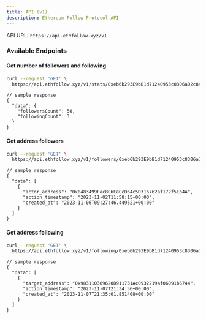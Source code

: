 ```yaml
---
title: API (v1)
description: Ethereum Follow Protocol API
---
```


API URL: `https://api.ethfollow.xyz/v1`

### Available Endpoints

#### Get number of followers and following

```sh
curl --request 'GET' \
  https://api.ethfollow.xyz/v1/stats/0xeb6b293E9bB1d71240953c8306aD2c8aC523516a
```

```jsonc
// sample response
{
  "data": {
    "followersCount": 50,
    "followingCount": 3
  }
}
```

#### Get address followers

```sh
curl --request 'GET' \
  https://api.ethfollow.xyz/v1/followers/0xeb6b293E9bB1d71240953c8306aD2c8aC523516a
```

```jsonc
// sample response
{
  "data": [
    {
      "actor_address": "0x0483499Fac8C6EaCcD64c5D316762af172f5Eb4A",
      "action_timestamp": "2023-11-02T11:58:15+00:00",
      "created_at": "2023-11-06T09:27:46.449521+00:00"
    }
  ]
}
```

#### Get address following

```sh
curl --request 'GET' \
  https://api.ethfollow.xyz/v1/following/0xeb6b293E9bB1d71240953c8306aD2c8aC523516a
```

```jsonc
// sample response
{
  "data": [
    {
      "target_address": "0x983110309620D911731Ac0932219af06091b6744",
      "action_timestamp": "2023-11-07T21:34:56+00:00",
      "created_at": "2023-11-07T21:35:01.851408+00:00"
    }
  ]
}
```
